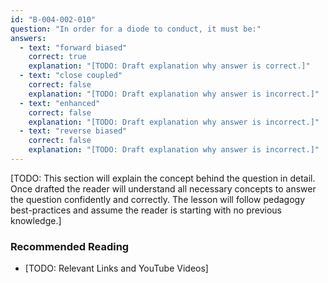 ```yaml
---
id: "B-004-002-010"
question: "In order for a diode to conduct, it must be:"
answers:
  - text: "forward biased"
    correct: true
    explanation: "[TODO: Draft explanation why answer is correct.]"
  - text: "close coupled"
    correct: false
    explanation: "[TODO: Draft explanation why answer is incorrect.]"
  - text: "enhanced"
    correct: false
    explanation: "[TODO: Draft explanation why answer is incorrect.]"
  - text: "reverse biased"
    correct: false
    explanation: "[TODO: Draft explanation why answer is incorrect.]"
---
```


[TODO: This section will explain the concept behind the question in detail. Once drafted the reader will understand all necessary concepts to answer the question confidently and correctly. The lesson will follow pedagogy best-practices and assume the reader is starting with no previous knowledge.]

### Recommended Reading

- [TODO: Relevant Links and YouTube Videos]
